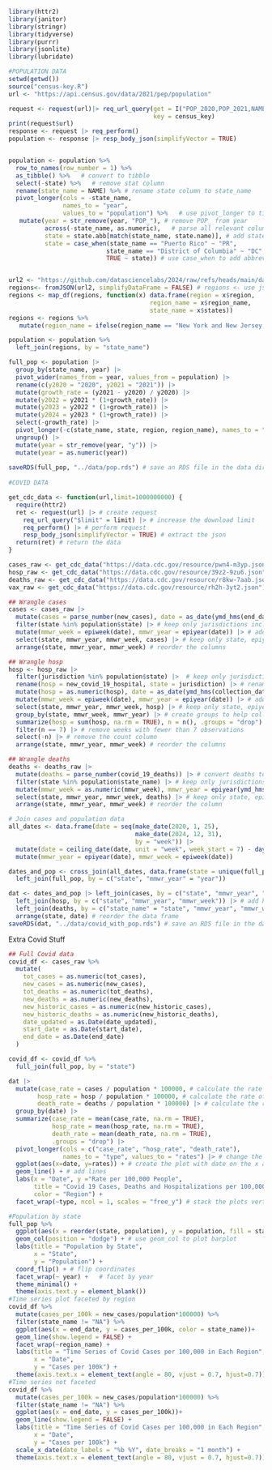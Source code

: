 ```r
library(httr2)
library(janitor)
library(stringr)
library(tidyverse)
library(purrr)
library(jsonlite)
library(lubridate)
```

```r

#POPULATION DATA
setwd(getwd())
source("census-key.R")
url <- "https://api.census.gov/data/2021/pep/population"

request <- request(url)|> req_url_query(get = I("POP_2020,POP_2021,NAME"), `for` = I("state:*"), 
                                        key = census_key)
print(request$url)
response <- request |> req_perform()
population <- response |> resp_body_json(simplifyVector = TRUE) 


population <- population %>%
  row_to_names(row_number = 1) %>%
  as_tibble() %>%   # convert to tibble
  select(-state) %>%   # remove stat column
  rename(state_name = NAME) %>% # rename state column to state_name
  pivot_longer(cols = -state_name, 
               names_to = "year",
               values_to = "population") %>%   # use pivot_longer to tidy
   mutate(year = str_remove(year, "POP_"), # remove POP_ from year
          across(-state_name, as.numeric),   # parse all relevant columns to numeric
          state = state.abb[match(state_name, state.name)], # add state abbreviations using state.abb
          state = case_when(state_name == "Puerto Rico" ~ "PR", 
                           state_name == "District of Columbia" ~ "DC", 
                           TRUE ~ state)) # use case_when to add abbreviations for DC and PR


url2 <- "https://github.com/datasciencelabs/2024/raw/refs/heads/main/data/regions.json"
regions<- fromJSON(url2, simplifyDataFrame = FALSE) # regions <- use jsonlit JSON parser 
regions <- map_df(regions, function(x) data.frame(region = x$region, 
                                       region_name = x$region_name, 
                                       state_name = x$states))
regions <- regions %>%
   mutate(region_name = ifelse(region_name == "New York and New Jersey, Puerto Rico, Virgin Islands", "NY&NJ, PR, VI", region_name))

population <- population %>%
  left_join(regions, by = "state_name")

full_pop <- population |> 
  group_by(state_name, year) |> 
  pivot_wider(names_from = year, values_from = population) |>
  rename(c(y2020 = "2020", y2021 = "2021")) |>
  mutate(growth_rate = (y2021 - y2020) / y2020) |>
  mutate(y2022 = y2021 * (1+growth_rate)) |>
  mutate(y2023 = y2022 * (1+growth_rate)) |>
  mutate(y2024 = y2023 * (1+growth_rate)) |>
  select(-growth_rate) |>
  pivot_longer(-c(state_name, state, region, region_name), names_to = "year", values_to = "population") |>
  ungroup() |>
  mutate(year = str_remove(year, "y")) |>
  mutate(year = as.numeric(year))
 
saveRDS(full_pop, "../data/pop.rds") # save an RDS file in the data directory
  
#COVID DATA

get_cdc_data <- function(url,limit=1000000000) {
  require(httr2)
  ret <- request(url) |> # create request
    req_url_query("$limit" = limit) |> # increase the download limit
    req_perform() |> # perform request
    resp_body_json(simplifyVector = TRUE) # extract the json
  return(ret) # return the data
}

cases_raw <- get_cdc_data("https://data.cdc.gov/resource/pwn4-m3yp.json") # cases data
hosp_raw <- get_cdc_data("https://data.cdc.gov/resource/39z2-9zu6.json") # hospitalizations data
deaths_raw <- get_cdc_data("https://data.cdc.gov/resource/r8kw-7aab.json") # deaths data
vax_raw <- get_cdc_data("https://data.cdc.gov/resource/rh2h-3yt2.json") # vaccinations data

## Wrangle cases
cases <- cases_raw |> 
  mutate(cases = parse_number(new_cases), date = as_date(ymd_hms(end_date))) |> # convert cases to numeric and date to date class
  filter(state %in% population$state) |> # keep only jurisdictions included in the population data frame
  mutate(mmwr_week = epiweek(date), mmwr_year = epiyear(date)) |> # add columns for the corresponding epiweek and epiyear
  select(state, mmwr_year, mmwr_week, cases) |> # keep only state, epiyear, epiweek, and cases in the cases data frame
  arrange(state, mmwr_year, mmwr_week) # reorder the columns

## Wrangle hosp
hosp <- hosp_raw |> 
  filter(jurisdiction %in% population$state) |>  # keep only jurisdictions included in the population data frame
  rename(hosp = new_covid_19_hospital, state = jurisdiction) |> # rename the columns
  mutate(hosp = as.numeric(hosp), date = as_date(ymd_hms(collection_date))) |> # convert hospitalizations to numeric and date to date class
  mutate(mmwr_week = epiweek(date), mmwr_year = epiyear(date)) |> # add columns for the corresponding epiweek and epiyear
  select(state, mmwr_year, mmwr_week, hosp) |> # keep only state, epiyear, epiweek and hospitalizations in the hosp data frame
  group_by(state, mmwr_week, mmwr_year) |> # create groups to help collapse by week
  summarize(hosp = sum(hosp, na.rm = TRUE), n = n(), .groups = "drop") |> # sum hospitalizations within a week
  filter(n == 7) |> # remove weeks with fewer than 7 observations
  select(-n) |> # remove the count column
  arrange(state, mmwr_year, mmwr_week) # reorder the columns

## Wrangle deaths
deaths <- deaths_raw |> 
  mutate(deaths = parse_number(covid_19_deaths)) |> # convert deaths to numeric
  filter(state %in% population$state_name) |> # keep only jurisdictions included in the population data frame
  mutate(mmwr_week = as.numeric(mmwr_week), mmwr_year = epiyear(ymd_hms(end_date))) |> # mutate/create columns for the corresponding epiweek and epiyear
  select(state, mmwr_year, mmwr_week, deaths) |> # keep only state, epiyear, epiweek and deaths in the deaths data frame
  arrange(state, mmwr_year, mmwr_week) # reorder the column

# Join cases and population data
all_dates <- data.frame(date = seq(make_date(2020, 1, 25),
                                   make_date(2024, 12, 31), 
                                   by = "week")) |>
  mutate(date = ceiling_date(date, unit = "week", week_start = 7) - days(1)) |>
  mutate(mmwr_year = epiyear(date), mmwr_week = epiweek(date)) 

dates_and_pop <- cross_join(all_dates, data.frame(state = unique(full_pop$state))) |> 
  left_join(full_pop, by = c("state", "mmwr_year" = "year"))

dat <- dates_and_pop |> left_join(cases, by = c("state", "mmwr_year", "mmwr_week")) |> # join cases with the dates and population data frame
  left_join(hosp, by = c("state", "mmwr_year", "mmwr_week")) |> # add hospitalizations
  left_join(deaths, by = c("state_name" = "state", "mmwr_year", "mmwr_week")) |>
  arrange(state, date) # reorder the data frame
saveRDS(dat, "../data/covid_with_pop.rds") # save an RDS file in the data directory

```

Extra Covid Stuff
```r
## Full Covid data
covid_df <- cases_raw %>%
  mutate(
    tot_cases = as.numeric(tot_cases),
    new_cases = as.numeric(new_cases),
    tot_deaths = as.numeric(tot_deaths),
    new_deaths = as.numeric(new_deaths),
    new_historic_cases = as.numeric(new_historic_cases),
    new_historic_deaths = as.numeric(new_historic_deaths),
    date_updated = as.Date(date_updated),
    start_date = as.Date(start_date),
    end_date = as.Date(end_date)
  ) 

covid_df <- covid_df %>%
  full_join(full_pop, by = "state")


```

```r
dat |> 
  mutate(case_rate = cases / population * 100000, # calculate the rate of cases per 100,000 people
        hosp_rate = hosp / population * 100000, # calculate the rate of hospitalizations per 100,000 people
        death_rate = deaths / population * 100000) |> # calculate the rate of deaths per 100,000 people
  group_by(date) |>
  summarize(case_rate = mean(case_rate, na.rm = TRUE), 
            hosp_rate = mean(hosp_rate, na.rm = TRUE),
            death_rate = mean(death_rate, na.rm = TRUE),
            .groups = "drop") |>
  pivot_longer(cols = c("case_rate", "hosp_rate", "death_rate"), 
               names_to = "type", values_to = "rates") |> # change the format of the table for plotting
  ggplot(aes(x=date, y=rates)) + # create the plot with date on the x and rates on the y, colored by region and grouped by state
  geom_line() + # add lines
  labs(x = "Date", y ="Rate per 100,000 People", 
       title = "Covid 19 Cases, Deaths and Hospitalizations per 100,000 People Over Time", 
       color = "Region") +
  facet_wrap(~type, ncol = 1, scales = "free_y") # stack the plots vertically and adjust y axis
```

```r
#Population by state
full_pop %>%
  ggplot(aes(x = reorder(state, population), y = population, fill = state)) +  # reorder state, assign aesthetic mapping
  geom_col(position = "dodge") + # use geom_col to plot barplot
  labs(title = "Population by State",
       x = "State", 
       y = "Population") +
  coord_flip() + # flip coordinates
  facet_wrap(~ year) +   # facet by year
  theme_minimal() +
  theme(axis.text.y = element_blank())  
#Time series plot faceted by region
covid_df %>%
  mutate(cases_per_100k = new_cases/population*100000) %>%
  filter(state_name != "NA") %>%
  ggplot(aes(x = end_date, y = cases_per_100k, color = state_name))+
  geom_line(show.legend = FALSE) +
  facet_wrap(~region_name) +
  labs(title = "Time Series of Covid Cases per 100,000 in Each Region",
       x = "Date",
       y = "Cases per 100k") +
  theme(axis.text.x = element_text(angle = 80, vjust = 0.7, hjust=0.7))
#Time series not faceted
covid_df %>%
  mutate(cases_per_100k = new_cases/population*100000) %>%
  filter(state_name != "NA") %>%
  ggplot(aes(x = end_date, y = cases_per_100k))+
  geom_line(show.legend = FALSE) +
  labs(title = "Time Series of Covid Cases per 100,000 in Each Region",
       x = "Date",
       y = "Cases per 100k") +
  scale_x_date(date_labels = "%b %Y", date_breaks = "1 month") + 
  theme(axis.text.x = element_text(angle = 80, vjust = 0.7, hjust=0.7))
```



